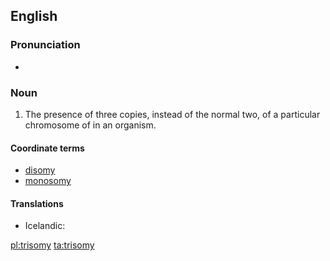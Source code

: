 ==English==
{{wikipedia}}

===Pronunciation===
* {{IPA|/ˈtraɪ.səʊmi/}}

===Noun===
{{en-noun|trisomies}}

# The presence of three copies, instead of the normal two, of a particular chromosome of in an organism.

====Coordinate terms====
* [[disomy]]
* [[monosomy]]

====Translations====
{{trans-top|three copies of a chromosome}}
* Icelandic: {{t|is|þrístæða|f}}
{{trans-mid}}
{{trans-bottom}}

[[pl:trisomy]]
[[ta:trisomy]]
